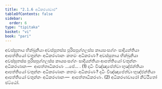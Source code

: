 ```yaml
---
title: "2.1.6 අධිකරණවාර"
tableOfContents: false
sidebar:
  order: 6
type: "tipitaka"
basket: "vi"
book: "pari"
---
```



<DynamicBreadcrumb />

<Division number="244" book="pari">

<Paragraph number="1000" book="pari">
අවස්සුතාය භික්ඛුනියා අවස්සුතස්ස පුරිසපුග්ගලස්ස කායසංසග්ගං සාදියන්තියා ආපත්තියෝ චතුන්නං අධිකරණානං කතමං අධිකරණං? අවස්සුතාය භික්ඛුනියා අවස්සුතස්ස පුරිසපුග්ගලස්ස කායසංසග්ගං සාදියන්තියා ආපත්තියෝ චතුන්නං අධිකරණානං—  ආපත්තාධිකරණං …පේ… . (1)
</Paragraph>

<Paragraph number="1001" book="pari">
දධිං විඤ්ඤාපේත්වා භුඤ්ජන්තියා ආපත්තියෝ චතුන්නං අධිකරණානං කතමං අධිකරණං? දධිං විඤ්ඤාපේත්වා භුඤ්ජන්තියා ආපත්තියෝ චතුන්නං අධිකරණානං—  ආපත්තාධිකරණං. (2)

</Paragraph>
</Division>

<Paragraph number="1002" type="center" book="pari">
අධිකරණවාරෝ නිට්ඨිතෝ ඡට්ඨෝ.
</Paragraph>